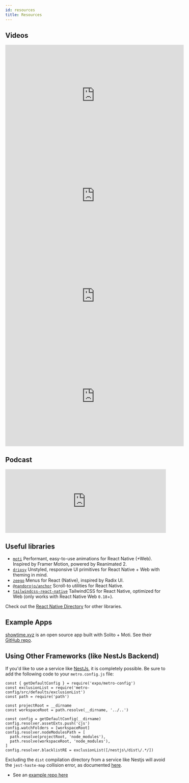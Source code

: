 ```yaml
---
id: resources
title: Resources
---
```


## Videos

<div style={{ maxWidth: '100%', overflowX: 'auto' }}>
  <iframe
    width="560"
    height="315"
    src="https://www.youtube.com/embed/0lnbdRweJtA"
    title="YouTube video player"
    frameborder="0"
    allow="accelerometer; autoplay; clipboard-write; encrypted-media; gyroscope; picture-in-picture"
    allowfullscreen
  ></iframe>
</div>

<div style={{ maxWidth: '100%', overflowX: 'auto' }}>
  <iframe
    width="560"
    height="315"
    src="https://www.youtube.com/embed/0FfvIuSouTU"
    title="YouTube video player"
    frameborder="0"
    allow="accelerometer; autoplay; clipboard-write; encrypted-media; gyroscope; picture-in-picture"
    allowfullscreen
  ></iframe>
</div>


<div style={{ maxWidth: '100%', overflowX: 'auto' }}>
  <iframe
    width="560"
    height="315"
    src="https://www.youtube.com/embed/ynSfSf9w99M"
    title="YouTube video player"
    frameborder="0"
    allow="accelerometer; autoplay; clipboard-write; encrypted-media; gyroscope; picture-in-picture"
    allowfullscreen
  ></iframe>
</div>


<div style={{ maxWidth: '100%', overflowX: 'auto' }}>
  <iframe
    width="560"
    height="315"
    src="https://www.youtube.com/embed/HC4ElDnVwuM"
    title="YouTube video player"
    frameborder="0"
    allow="accelerometer; autoplay; clipboard-write; encrypted-media; gyroscope; picture-in-picture"
    allowfullscreen
  ></iframe>
</div>

## Podcast

<div style={{ maxWidth: '100%' }}>
  <iframe
    height="200px"
    width="100%"
    frameborder="no"
    scrolling="no"
    seamless
    src="https://player.simplecast.com/bceeebaf-6e72-4b5b-84ac-e022985e6df2?dark=true"
  ></iframe>
</div>

## Useful libraries

- [`moti`](https://moti.fyi) Performant, easy-to-use animations for React Native (+Web). Inspired by Framer Motion, powered by Reanimated 2.
- [`dripsy`](https://dripsy.xyz) Unstyled, responsive UI primitives for React Native + Web with theming in mind.
- [`zeego`](https://github.com/nandorojo/zeego) Menus for React (Native), inspired by Radix UI.
- [`@nandorojo/anchor`](https://github.com/nandorojo/react-native-anchors) Scroll-to utilities for React Native.
- [`tailwindcss-react-native`](https://tailwindcss-react-native.vercel.app/) TailwindCSS for React Native, optimized for Web (only works with React Native Web `0.18`+).

Check out the [React Native Directory](https://reactnative.directory) for other libraries.

## Example Apps

[showtime.xyz](https://showtime.xyz) is an open source app built with Solito + Moti. See their [GitHub repo](https://github.com/showtime-xyz/showtime-frontend).

## Using Other Frameworks (like NestJs Backend)


If you'd like to use a service like [NestJs](https://nestjs.com/), it is completely possible. Be sure to add the following code to your `metro.config.js` file: 

```
const { getDefaultConfig } = require('expo/metro-config')
const exclusionList = require('metro-config/src/defaults/exclusionList')
const path = require('path')

const projectRoot = __dirname
const workspaceRoot = path.resolve(__dirname, '../..')

const config = getDefaultConfig(__dirname)
config.resolver.assetExts.push('cjs')
config.watchFolders = [workspaceRoot]
config.resolver.nodeModulesPath = [
  path.resolve(projectRoot, 'node_modules'),
  path.resolve(workspaceRoot, 'node_modules'),
]
config.resolver.blacklistRE = exclusionList([/nestjs\/dist\/.*/])
```

Excluding the `dist` compilation directory from a service like Nestjs will avoid the `jest-haste-map` collision error, as documented [here](https://stackoverflow.com/questions/41813211/how-to-make-metro-react-native-packager-ignore-certain-directories).

- See an [example repo here](https://github.com/michaelangrivera/solito-nestjs-example/tree/nestjs-example-repo/example-monorepos/nestjs-example)
